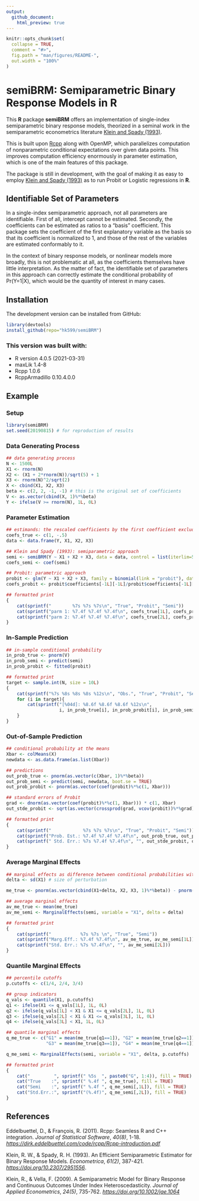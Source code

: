 ```yaml
---
output: 
  github_document:
    html_preview: true
---
```


<!-- README.md is generated from README.Rmd. Please edit that file -->

```r
knitr::opts_chunk$set(
  collapse = TRUE,
  comment = "#>",
  fig.path = "man/figures/README-",
  out.width = "100%"
)
```

# semiBRM: Semiparametric Binary Response Models in R

This **R** package **semiBRM** offers an implementation of single-index semiparametric binary response
models, theorized in a seminal work in the semiparametric econometrics literature
[Klein and Spady (1993)](https://doi.org/10.2307/2951556). 

This is built upon [Rcpp](http://www.rcpp.org) along with OpenMP, which parallelizes computation of nonparametric
conditional expectations over given data points. This improves computation efficiency enormously in
parameter estimation, which is one of the main features of this package.

The package is still in development, with the goal of making it as easy to employ [Klein and Spady (1993)](https://doi.org/10.2307/2951556) as to run Probit or Logistic regressions in **R**.

## Identifiable Set of Parameters
In a single-index semiparametric approach, not all parameters are identifiable. First of all,
intercept cannot be estimated. Secondly, the coefficients can be estimated as ratios to a "basis"
coefficient. This package sets the coefficient of the first explanatory variable as the basis so
that its coefficient is normalized to 1, and those of the rest of the variables are estimated
conformably to it. 

In the context of binary response models, or nonlinear models more broadly, this is not problematic
at all, as the coefficients themselves have little interpretation. As the matter of fact,
the identifiable set of parameters in this approach can correctly estimate the conditional 
probability of Pr(Y=1|X), which would be the quantity of interest in many cases.

## Installation
The development version can be installed from GitHub:

``` r
library(devtools)
install_github(repo="hk599/semiBRM")
```

### This version was built with:

* R version 4.0.5 (2021-03-31)
* maxLik 1.4-8
* Rcpp 1.0.6
* RcppArmadillo 0.10.4.0.0


## Example

### Setup
```r
library(semiBRM)
set.seed(20190815) # for reproduction of results
```

### Data Generating Process
```r
## data generating process
N <- 1500L
X1 <- rnorm(N)
X2 <- (X1 + 2*rnorm(N))/sqrt(5) + 1
X3 <- rnorm(N)^2/sqrt(2)
X <- cbind(X1, X2, X3)
beta <- c(2, 2, -1, -1) # this is the original set of coefficients
V <- as.vector(cbind(X, 1)%*%beta)
Y <- ifelse(V >= rnorm(N), 1L, 0L)
```

### Parameter Estimation
```r
## estimands: the rescaled coefficients by the first coefficient excluding intercept
coefs_true <- c(1, -.5)
data <- data.frame(Y, X1, X2, X3)

## Klein and Spady (1993): semiparametric approach
semi <- semiBRM(Y ~ X1 + X2 + X3, data = data, control = list(iterlim=50))
coefs_semi <- coef(semi)

## Probit: parametric approach
probit <- glm(Y ~ X1 + X2 + X3, family = binomial(link = "probit"), data = data)
coefs_probit <- probit$coefficients[-1L][-1L]/probit$coefficients[-1L][1L]

## formatted print
{
    cat(sprintf("        %7s %7s %7s\n", "True", "Probit", "Semi"))
    cat(sprintf("parm 1: %7.4f %7.4f %7.4f\n", coefs_true[1L], coefs_probit[1L], coefs_semi[1L]))
    cat(sprintf("parm 2: %7.4f %7.4f %7.4f\n", coefs_true[2L], coefs_probit[2L], coefs_semi[2L]))
}
```

### In-Sample Prediction
```r
## in-sample conditional probability
in_prob_true <- pnorm(V)
in_prob_semi <- predict(semi)
in_prob_probit <- fitted(probit)

## formatted print
target <- sample.int(N, size = 10L)
{
    cat(sprintf("%7s %8s %8s %8s %12s\n", "Obs.", "True", "Probit", "Semi", "non.endpoint") )
    for (i in target){
        cat(sprintf("[%04d]: %8.6f %8.6f %8.6f %12s\n",
                    i, in_prob_true[i], in_prob_probit[i], in_prob_semi$prob[i], in_prob_semi$non.endpoint[i]))
    }
}

```

### Out-of-Sample Prediction
```r
## conditional probability at the means
Xbar <- colMeans(X)
newdata <- as.data.frame(as.list(Xbar))

## predictions
out_prob_true <- pnorm(as.vector(c(Xbar, 1)%*%beta))
out_prob_semi <- predict(semi, newdata, boot.se = TRUE)
out_prob_probit <- pnorm(as.vector(coef(probit)%*%c(1, Xbar)))

## standard errors of Probit
grad <- dnorm(as.vector(coef(probit)%*%c(1, Xbar))) * c(1, Xbar)
out_stde_probit <- sqrt(as.vector(crossprod(grad, vcov(probit))%*%grad))

## formatted print
{
    cat(sprintf("            %7s %7s %7s\n", "True", "Probit", "Semi"))
    cat(sprintf("Prob. Est.: %7.4f %7.4f %7.4f\n", out_prob_true, out_prob_probit, out_prob_semi$prob))
    cat(sprintf(" Std. Err.: %7s %7.4f %7.4f\n", "", out_stde_probit, out_prob_semi$boot.se))
}

```

### Average Marginal Effects
```r
## marginal effects as difference between conditional probabilities with and without perturbation
delta <- sd(X1) # size of perturbation

me_true <- pnorm(as.vector(cbind(X1+delta, X2, X3, 1)%*%beta)) - pnorm(as.vector(cbind(X, 1)%*%beta))

## average marginal effects
av_me_true <- mean(me_true)
av_me_semi <- MarginalEffects(semi, variable = "X1", delta = delta)

## formatted print
{
    cat(sprintf("           %7s %7s \n", "True", "Semi"))
    cat(sprintf("Marg.Eff.: %7.4f %7.4f\n", av_me_true, av_me_semi[1L]))
    cat(sprintf("Std. Err.: %7s %7.4f\n", "", av_me_semi[2L]))
}
```
### Quantile Marginal Effects
```r
## percentile cutoffs
p.cutoffs <- c(1/4, 2/4, 3/4)

## group indicators
q_vals <- quantile(X1, p.cutoffs)
q1 <- ifelse(X1 <= q_vals[1L], 1L, 0L)
q2 <- ifelse(q_vals[1L] < X1 & X1 <= q_vals[2L], 1L, 0L)
q3 <- ifelse(q_vals[2L] < X1 & X1 <= q_vals[3L], 1L, 0L)
q4 <- ifelse(q_vals[3L] < X1, 1L, 0L)

## quantile marginal effects
q_me_true <- c("G1" = mean(me_true[q1==1]), "G2" = mean(me_true[q2==1]),
               "G3" = mean(me_true[q3==1]), "G4" = mean(me_true[q4==1]))

q_me_semi <- MarginalEffects(semi, variable = "X1", delta, p.cutoffs)

## formatted print
{
    cat("         ", sprintf(" %5s  ", paste0("G", 1:4)), fill = TRUE)
    cat("True    :", sprintf(" %.4f ", q_me_true), fill = TRUE)
    cat("Semi    :", sprintf(" %.4f ", q_me_semi[,1L]), fill = TRUE)
    cat("Std.Err.:", sprintf("(%.4f)", q_me_semi[,2L]), fill = TRUE)
}

```


## References
Eddelbuettel, D., & François, R. (2011). Rcpp: Seamless R and C++ integration. _Journal of Statistical Software_, _40(8)_, 1-18. _[https://dirk.eddelbuettel.com/code/rcpp/Rcpp-introduction.pdf](https://dirk.eddelbuettel.com/code/rcpp/Rcpp-introduction.pdf)_

Klein, R. W., & Spady, R. H. (1993). An Efficient Semiparametric Estimator for Binary Response Models. _Econometrica_, _61(2)_, 387-421. _[https://doi.org/10.2307/2951556](https://doi.org/10.2307/2951556)_.

Klein, R., & Vella, F. (2009). A Semiparametric Model for Binary Response and Continuous Outcomes Under Index Heteroscedasticity. _Journal of Applied Econometrics_, _24(5)_, 735-762. _[https://doi.org/10.1002/jae.1064](https://doi.org/10.1002/jae.1064)_



